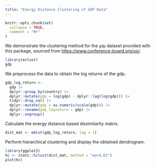 ```yaml
---
title: "Energy Distance Clustering of GDP Data"
---
```


```r
knitr::opts_chunk$set(
  collapse = TRUE,
  comment = "#>"
)
```

We demonstrate the clustering method for the `gdp` dataset provided with this package, sourced from [https://www.conference-board.org/us/](https://www.conference-board.org/us/).

```r
library(eclust)
gdp
```

We preprocess the data to obtain the log returns of the gdp.

```r
gdp_log_return <-
  gdp |>
  dplyr::group_by(country) |>
  dplyr::mutate(gdp = log(gdp) - dplyr::lag(log(gdp))) |>
  tidyr::drop_na() |>
  dplyr::mutate(gdp = as.numeric(scale(gdp))) |>
  dplyr::rename(gdp_logreturn = gdp) |>
  dplyr::ungroup()
```

Calculate the energy distance based dissimilarity matrix.

```r
dist_mat <- edist(gdp_log_return, lag = 1)
```

Perform hierarchical clustering and display the obtained dendrogram.

```r
library(ggplot2)
hc <- stats::hclust(dist_mat, method = "ward.D2")
plot(hc)
```
